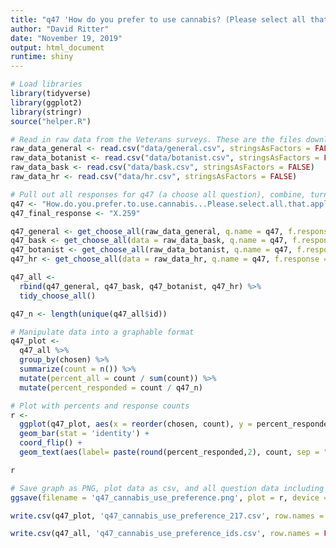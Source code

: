 ```yaml
---
title: "q47 'How do you prefer to use cannabis? (Please select all that apply)' (Veterans)"
author: "David Ritter"
date: "November 19, 2019"
output: html_document
runtime: shiny
---
```


```r
# Load libraries
library(tidyverse)
library(ggplot2)
library(stringr)
source("helper.R")
```

```r
# Read in raw data from the Veterans surveys. These are the files downloaded from survey monkey saved as a .csv
raw_data_general <- read.csv("data/general.csv", stringsAsFactors = FALSE)
raw_data_botanist <- read.csv("data/botanist.csv", stringsAsFactors = FALSE)
raw_data_bask <- read.csv("data/bask.csv", stringsAsFactors = FALSE)
raw_data_hr <- read.csv("data/hr.csv", stringsAsFactors = FALSE)
```

```r
# Pull out all responses for q47 (a choose all question), combine, turn into a tidy data format for further processing then determine 'question n'
q47 <- "How.do.you.prefer.to.use.cannabis...Please.select.all.that.apply."
q47_final_response <- "X.259"

q47_general <- get_choose_all(raw_data_general, q.name = q47, f.response = q47_final_response)
q47_bask <- get_choose_all(data = raw_data_bask, q.name = q47, f.response = q47_final_response)
q47_botanist <- get_choose_all(raw_data_botanist, q.name = q47, f.response = q47_final_response)
q47_hr <- get_choose_all(data = raw_data_hr, q.name = q47, f.response = q47_final_response)

q47_all <- 
  rbind(q47_general, q47_bask, q47_botanist, q47_hr) %>%
  tidy_choose_all()

q47_n <- length(unique(q47_all$id))
```

```r
# Manipulate data into a graphable format
q47_plot <-
  q47_all %>%
  group_by(chosen) %>%
  summarize(count = n()) %>%
  mutate(percent_all = count / sum(count)) %>%
  mutate(percent_responded = count / q47_n)
```

```r
# Plot with percents and response counts
r <- 
  ggplot(q47_plot, aes(x = reorder(chosen, count), y = percent_responded)) +
  geom_bar(stat = 'identity') +
  coord_flip() +
  geom_text(aes(label= paste(round(percent_responded,2), count, sep = "***")))

r
```

```r
# Save graph as PNG, plot data as csv, and all question data including response IDs as csv (save question n and N at end of plot file as "_x.x")
ggsave(filename = 'q47_cannabis_use_preference.png', plot = r, device = 'png')

write.csv(q47_plot, 'q47_cannabis_use_preference_217.csv', row.names = FALSE)

write.csv(q47_all, 'q47_cannabis_use_preference_ids.csv', row.names = FALSE)
```
